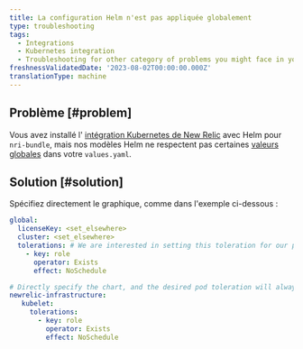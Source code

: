 ```yaml
---
title: La configuration Helm n'est pas appliquée globalement
type: troubleshooting
tags:
  - Integrations
  - Kubernetes integration
  - Troubleshooting for other category of problems you might face in your New Relic Kubernetes integration.
freshnessValidatedDate: '2023-08-02T00:00:00.000Z'
translationType: machine
---
```


## Problème [#problem]

Vous avez installé l&apos; [intégration Kubernetes de New Relic](/install/kubernetes/?dropdown1=helm) avec Helm pour `nri-bundle`, mais nos modèles Helm ne respectent pas certaines [valeurs globales](https://github.com/newrelic/helm-charts/tree/master/charts/nri-bundle#values) dans votre `values.yaml`.

## Solution [#solution]

Spécifiez directement le graphique, comme dans l&apos;exemple ci-dessous :

```yml
global: 
  licenseKey: <set_elsewhere>
  cluster: <set_elsewhere>
  tolerations: # We are interested in setting this toleration for our pods, but the global value is not respected for some reason 
    - key: role
      operator: Exists
      effect: NoSchedule

# Directly specify the chart, and the desired pod toleration will always be respected
newrelic-infrastructure: 
   kubelet: 
     tolerations: 
       - key: role
         operator: Exists
         effect: NoSchedule 
```